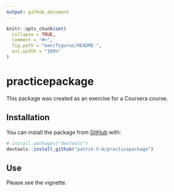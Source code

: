 ```yaml
---
output: github_document
---
```


<!-- README.md is generated from README.Rmd. Please edit that file -->

```r
knitr::opts_chunk$set(
  collapse = TRUE,
  comment = "#>",
  fig.path = "man/figures/README-",
  out.width = "100%"
)
```

# practicepackage

<!-- badges: start -->
<!-- badges: end -->

This package was created as an exercise for a Coursera course.

## Installation

You can install the package from [GitHub](https://github.com/) with:

``` r
# install.packages("devtools")
devtools::install_github("patrik-h-m/practicepackage")
```
## Use

Please see the vignette.

